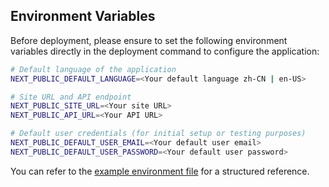 ## Environment Variables

Before deployment, please ensure to set the following environment variables directly in the deployment command to configure the application:

```bash
# Default language of the application
NEXT_PUBLIC_DEFAULT_LANGUAGE=<Your default language zh-CN | en-US>

# Site URL and API endpoint
NEXT_PUBLIC_SITE_URL=<Your site URL>
NEXT_PUBLIC_API_URL=<Your API URL>

# Default user credentials (for initial setup or testing purposes)
NEXT_PUBLIC_DEFAULT_USER_EMAIL=<Your default user email>
NEXT_PUBLIC_DEFAULT_USER_PASSWORD=<Your default user password>
```

You can refer to the [example environment file](https://github.com/perfect-panel/ppanel-web/blob/main/apps/admin/.env.template) for a structured reference.


<Giscus />
